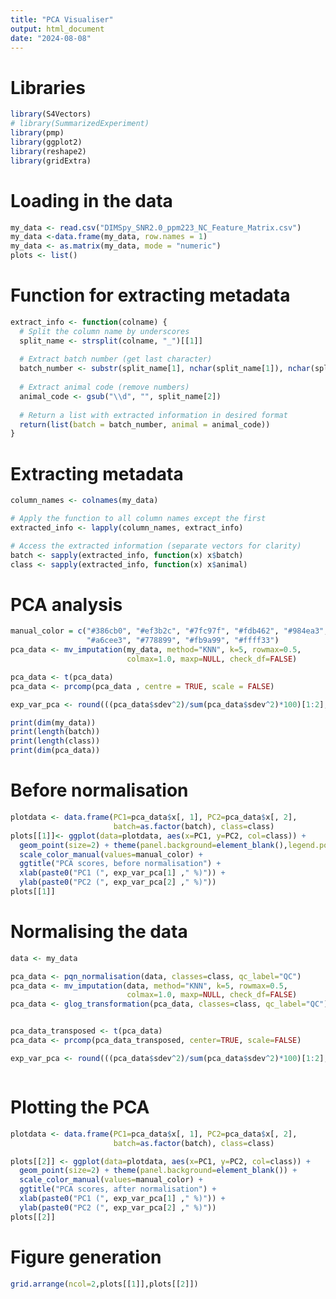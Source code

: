 ---
title: "PCA Visualiser"
output: html_document
date: "2024-08-08"
---
# Libraries 
```{R,echo= FALSE}
library(S4Vectors)
# library(SummarizedExperiment)
library(pmp)
library(ggplot2)
library(reshape2)
library(gridExtra)

```
# Loading in the data 
```{R}
my_data <- read.csv("DIMSpy_SNR2.0_ppm223_NC_Feature_Matrix.csv")
my_data <-data.frame(my_data, row.names = 1)
my_data <- as.matrix(my_data, mode = "numeric")
plots <- list()
```
# Function for extracting metadata
```{R}
extract_info <- function(colname) {
  # Split the column name by underscores
  split_name <- strsplit(colname, "_")[[1]]
  
  # Extract batch number (get last character)
  batch_number <- substr(split_name[1], nchar(split_name[1]), nchar(split_name[1]))
  
  # Extract animal code (remove numbers)
  animal_code <- gsub("\\d", "", split_name[2])
  
  # Return a list with extracted information in desired format
  return(list(batch = batch_number, animal = animal_code))
}
```  
# Extracting metadata
```{R}  
column_names <- colnames(my_data)

# Apply the function to all column names except the first
extracted_info <- lapply(column_names, extract_info)

# Access the extracted information (separate vectors for clarity)
batch <- sapply(extracted_info, function(x) x$batch)
class <- sapply(extracted_info, function(x) x$animal)
```

# PCA analysis 
```{R}
manual_color = c("#386cb0", "#ef3b2c", "#7fc97f", "#fdb462", "#984ea3", 
                 "#a6cee3", "#778899", "#fb9a99", "#ffff33")
pca_data <- mv_imputation(my_data, method="KNN", k=5, rowmax=0.5,
                          colmax=1.0, maxp=NULL, check_df=FALSE)

pca_data <- t(pca_data)
pca_data <- prcomp(pca_data , centre = TRUE, scale = FALSE)

exp_var_pca <- round(((pca_data$sdev^2)/sum(pca_data$sdev^2)*100)[1:2],2)

````
```{R}

print(dim(my_data))
print(length(batch))
print(length(class))
print(dim(pca_data))
```
# Before normalisation
```{R}
plotdata <- data.frame(PC1=pca_data$x[, 1], PC2=pca_data$x[, 2], 
                       batch=as.factor(batch), class=class)
plots[[1]]<- ggplot(data=plotdata, aes(x=PC1, y=PC2, col=class)) +
  geom_point(size=2) + theme(panel.background=element_blank(),legend.position = "none") +
  scale_color_manual(values=manual_color) +
  ggtitle("PCA scores, before normalisation") +
  xlab(paste0("PC1 (", exp_var_pca[1] ," %)")) +
  ylab(paste0("PC2 (", exp_var_pca[2] ," %)"))
plots[[1]]

```
# Normalising the data
```{R,echo=F}
data <- my_data

pca_data <- pqn_normalisation(data, classes=class, qc_label="QC")
pca_data <- mv_imputation(data, method="KNN", k=5, rowmax=0.5,
                          colmax=1.0, maxp=NULL, check_df=FALSE)
pca_data <- glog_transformation(pca_data, classes=class, qc_label="QC")


pca_data_transposed <- t(pca_data)
pca_data <- prcomp(pca_data_transposed, center=TRUE, scale=FALSE)

exp_var_pca <- round(((pca_data$sdev^2)/sum(pca_data$sdev^2)*100)[1:2],2)



```
# Plotting the PCA
```{R}
plotdata <- data.frame(PC1=pca_data$x[, 1], PC2=pca_data$x[, 2], 
                       batch=as.factor(batch), class=class)

plots[[2]] <- ggplot(data=plotdata, aes(x=PC1, y=PC2, col=class)) +
  geom_point(size=2) + theme(panel.background=element_blank()) +
  scale_color_manual(values=manual_color) +
  ggtitle("PCA scores, after normalisation") +
  xlab(paste0("PC1 (", exp_var_pca[1] ," %)")) +
  ylab(paste0("PC2 (", exp_var_pca[2] ," %)"))
plots[[2]]
```
# Figure generation
```{R}
grid.arrange(ncol=2,plots[[1]],plots[[2]])
```
